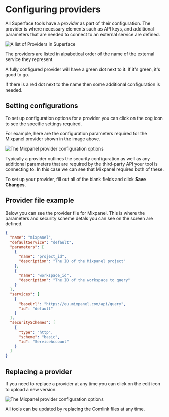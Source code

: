 # Configuring providers
All Superface tools have a *provider* as part of their configuration. The provider is where necessary elements such as API keys, and additional parameters that are needed to connect to an external service are defined.

![A list of Providers in Superface](/img/agent/3-configuring-providers.png)

The providers are listed in alpabetical order of the name of the external service they represent.

A fully configured provider will have a green dot next to it. If it's green, it's good to go.

If there is a red dot next to the name then some additional configuration is needed.

## Setting configurations
To set up configuration options for a provider you can click on the cog icon to see the specific settings required.

For example, here are the configuration parameters required for the Mixpanel provider shown in the image above.

![The Mixpanel provider configuration options](/img/agent/4-mixpanel-provider-config.png)

Typically a provider outlines the security configuration as well as any additional parameters that are required by the third-party API your tool is connecting to. In this case we can see that Mixpanel requires both of these.

To set up your provider, fill out all of the blank fields and click **Save Changes**.

## Provider file example
Below you can see the provider file for Mixpanel. This is where the parameters and security scheme detals you can see on the screen are defined.

```json
{
  "name": "mixpanel",
  "defaultService": "default",
  "parameters": [
    {
      "name": "project_id",
      "description": "The ID of the Mixpanel project"
    },
    {
      "name": "workspace_id",
      "description": "The ID of the workspace to query"
    }
  ],
  "services": [
    {
      "baseUrl": "https://eu.mixpanel.com/api/query",
      "id": "default"
    }
  ],
  "securitySchemes": [
    {
      "type": "http",
      "scheme": "basic",
      "id": "ServiceAccount"
    }
  ]
}
```

## Replacing a provider
If you need to replace a provider at any time you can click on the edit icon to upload a new version.

![The Mixpanel provider configuration options](/img/agent/4a-config-replacement.png)

All tools can be updated by replacing the Comlink files at any time.